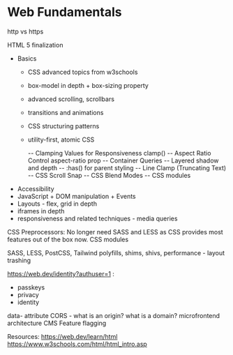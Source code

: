 # Web Fundamentals

http vs https


HTML 5 finalization
* Basics
  - CSS advanced topics from w3schools
  - box-model in depth + box-sizing property
  - advanced scrolling, scrollbars
  - transitions and animations
  - CSS structuring patterns
  - utility-first, atomic CSS

    -- Clamping Values for Responsiveness clamp()
    -- Aspect Ratio Control aspect-ratio prop
    -- Container Queries
    -- Layered shadow and depth
    -- :has() for parent styling
    -- Line Clamp (Truncating Text)
    -- CSS Scroll Snap
    -- CSS Blend Modes
    -- CSS modules
* Accessibility
* JavaScript + DOM manipulation + Events
* Layouts - flex, grid in depth
* iframes in depth
* responsiveness and related techniques - media queries 

CSS Preprocessors:
No longer need SASS and LESS as CSS provides most features out of the box now.
CSS modules

SASS, LESS, PostCSS, Tailwind
polyfills, shims, shivs, 
performance - layout trashing

https://web.dev/identity?authuser=1 :
- passkeys
- privacy 
- identity

data- attribute
CORS - what is an origin? what is a domain?
microfrontend architecture
CMS
Feature flagging 

Resources:
https://web.dev/learn/html
https://www.w3schools.com/html/html_intro.asp